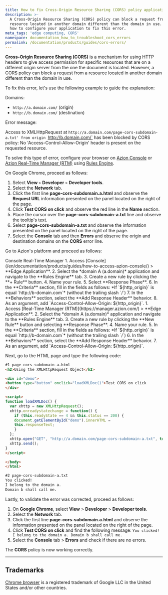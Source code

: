```yaml
---
title: How to fix Cross-Origin Resource Sharing (CORS) policy application errors
description: >-
  A Cross-Origin Resource Sharing (CORS) policy can block a request from a
  resource located in another domain different than the domain in use. Find out
  how to configure your application to fix this error.
meta_tags: 'edge computing, CORS'
namespace: documentation_how_to_troubleshoot_cors_errors
permalink: /documentation/products/guides/cors-errors/
---
```




**Cross-Origin Resource Sharing (CORS)** is a mechanism for using HTTP headers to give access permission for specific resources that are on a different origin server from the one the document is located. However, a CORS policy can block a request from a resource located in another domain different than the domain in use.

To fix this error, let's use the following example to guide the explanation:

Domains:

- `http://a.domain.com/` (origin)
- `http://b.domain.com/` (destination)

Error message:

Access to XMLHttpRequest at `http://a.domain.com/page-cors-subdomain-a.txt' from origin `http://b.domain.com/` has been blocked by CORS policy: No 'Access-Control-Allow-Origin' header is present on the requested resource.

To solve this type of error, configure your browser on [Azion Console](https://console.azion.com) or [Azion Real-Time Manager (RTM)](https://manager.azion.com/) using [Rules Engine](/en/documentation/products/build/edge-application/rules-engine/).

On Google Chrome, proceed as follows:

1. Select **View** `>` **Developer** `>` **Developer tools**.
2. Select the **Network** tab.
3. Click the first line **page-cors-subdomain.a.html** and observe the **Request URL** information presented on the panel located on the right of the page.
4. Click **Test CORS on click** and observe the red line in the **Name** section.
5. Place the cursor over the **page-cors-subdomain-a.txt** line and observe the tooltip's text.
6. Select **page-cors-subdomain-a.txt** and observe the information presented on the panel located on the right of the page.
7. Select the **Console** tab and then **Errors** and observe the origin and destination domains on the **CORS** error line.

Go to Azion's platform and proceed as follows:

<Tabs client:visible>
    <Fragment slot="tab.console">Console</Fragment>
    <Fragment slot="tab.rtm">Real-Time Manager</Fragment>

<Fragment slot="panel.console">
1. Access [Console](/en/documentation/products/guides/how-to-access-azion-console/) > **Edge Application**.
2. Select the *domain A (a.domain)* application and navigate to the **Rules Engine** tab.
3. Create a new rule by clicking the **+ Rule** button.
4. Name your rule.
5. Select **Response Phase**.
6. In the **Criteria** section, fill in the fields as follows:
    *If `${http_origin}` is equal `http://b-domain.com`* (without the trailing slash `/`)
7. In the **Behaviors** section, select the **Add Response Header** behavior.
8. As an argument, add `Access-Control-Allow-Origin: ${http_origin}`.
</Fragment>

<Fragment slot="panel.rtm">
1. Access [Real-Time Manager (RTM)](https://manager.azion.com/) > **Edge Application**.
2. Select the *domain A (a.domain)* application and navigate to the **Rules Engine** tab.
3. Create a new rule by clicking the **New Rule** button and selecting **Response Phase**.
4. Name your rule.
5. In the **Criteria** section, fill in the fields as follows:
    *If `${http_origin}` is equal `http://b-domain.com`* (without the trailing slash `/`)
6. In the **Behaviors** section, select the **Add Response Header** behavior.
7. As an argument, add `Access-Control-Allow-Origin: ${http_origin}`.
</Fragment>

</Tabs>

Next, go to the HTML page and type the following code:

```html
#1 page-cors-subdomain-a.html
<h2>Using the XMLHttpRequest Object</h2>

<div id="demo">
<button type="button" onclick="loadXMLDoc()">Test CORS on click
</div>

<script>
function loadXMLDoc() {
  var xhttp = new XMLHttpRequest();
  xhttp.onreadystatechange = function() {
	if (this.readyState == 4 && this.status == 200) {
  	document.getElementById("demo").innerHTML =
  	this.responseText;
	}
  };
  xhttp.open("GET", "http://a.domain.com/page-cors-subdomain-a.txt", true);
  xhttp.send();
}
</script>

</body>
</html>

#2 page-cors-subdomain-a.txt
You clicked!
I belong to the domain a.
Domain b shall call me.
```

Lastly, to validate the error was corrected, proceed as follows:

1. On **Google Chrome**, select **View** > **Developer** > **Developer tools**.
2. Select the **Network** tab.
3. Click the first line **page-cors-subdomain.a.html** and observe the information presented on the panel located on the right of the page.
4. Click **Test CORS on click** and find the following message:
    `You clicked! I belong to the domain a. Domain b shall call me.`
5. Select the **Console** tab > **Errors** and check if there are no errors.

The **CORS** policy is now working correctly.

---

## Trademarks

[Chrome browser](https://www.google.com/chrome/) is a registered trademark of Google LLC in the United States and/or other countries.


